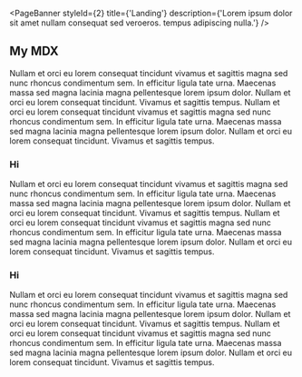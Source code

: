 
<PageBanner 
    styleId={2}
    title={'Landing'}
    description={'Lorem ipsum dolor sit amet nullam consequat sed veroeros. tempus adipiscing nulla.'}
/>

<section id="one">
<div className="inner">

# My MDX

Nullam et orci eu lorem consequat tincidunt vivamus et sagittis magna sed nunc rhoncus condimentum sem. In efficitur ligula tate urna. 
Maecenas massa sed magna lacinia magna pellentesque lorem ipsum dolor. Nullam et orci eu lorem consequat tincidunt. Vivamus et sagittis tempus.
Nullam et orci eu lorem consequat tincidunt vivamus et sagittis magna sed nunc rhoncus condimentum sem. In efficitur ligula tate urna. 
Maecenas massa sed magna lacinia magna pellentesque lorem ipsum dolor. Nullam et orci eu lorem consequat tincidunt. Vivamus et sagittis tempus.

</div>
</section>

<section id="two" class="spotlights">

<section>
<div className="inner">

### Hi

Nullam et orci eu lorem consequat tincidunt vivamus et sagittis magna sed nunc rhoncus condimentum sem. In efficitur ligula tate urna. 
Maecenas massa sed magna lacinia magna pellentesque lorem ipsum dolor. Nullam et orci eu lorem consequat tincidunt. Vivamus et sagittis tempus.
Nullam et orci eu lorem consequat tincidunt vivamus et sagittis magna sed nunc rhoncus condimentum sem. In efficitur ligula tate urna. 
Maecenas massa sed magna lacinia magna pellentesque lorem ipsum dolor. Nullam et orci eu lorem consequat tincidunt. Vivamus et sagittis tempus.
</div>
</section>

<section>
<div className="inner">

### Hi

Nullam et orci eu lorem consequat tincidunt vivamus et sagittis magna sed nunc rhoncus condimentum sem. In efficitur ligula tate urna. 
Maecenas massa sed magna lacinia magna pellentesque lorem ipsum dolor. Nullam et orci eu lorem consequat tincidunt. Vivamus et sagittis tempus.
Nullam et orci eu lorem consequat tincidunt vivamus et sagittis magna sed nunc rhoncus condimentum sem. In efficitur ligula tate urna. 
Maecenas massa sed magna lacinia magna pellentesque lorem ipsum dolor. Nullam et orci eu lorem consequat tincidunt. Vivamus et sagittis tempus.
</div>
</section>


</section>